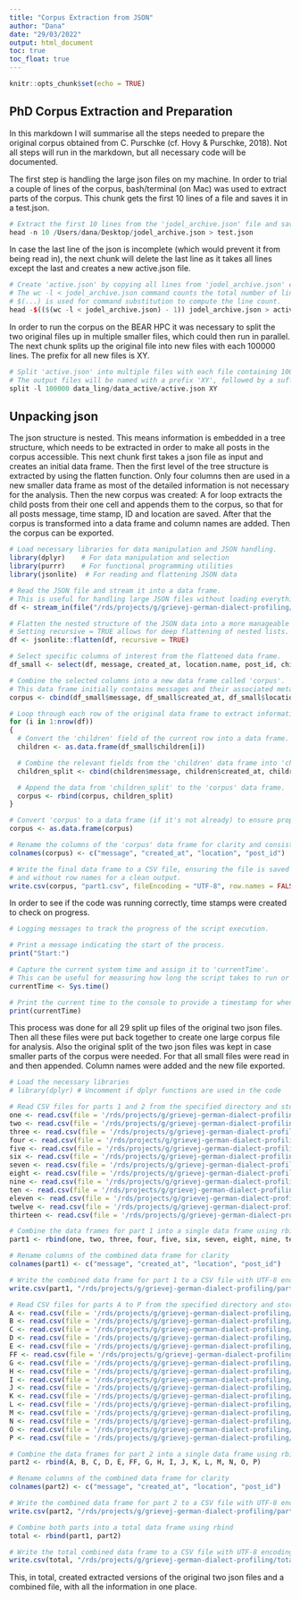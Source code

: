 ```yaml
---
title: "Corpus Extraction from JSON"
author: "Dana"
date: "29/03/2022"
output: html_document
toc: true
toc_float: true
---
```


```r
knitr::opts_chunk$set(echo = TRUE)
```

## PhD Corpus Extraction and Preparation

In this markdown I will summarise all the steps needed to prepare the original corpus obtained from C. Purschke (cf. Hovy & Purschke, 2018). Not all steps will run in the markdown, but all necessary code will be documented. 

The first step is handling the large json files on my machine. In order to trial a couple of lines of the corpus, bash/terminal (on Mac) was used to extract parts of the corpus. This chunk gets the first 10 lines of a file and saves it in a test.json.

```r
# Extract the first 10 lines from the 'jodel_archive.json' file and save them to 'test.json'.
head -n 10 /Users/dana/Desktop/jodel_archive.json > test.json
```

In case the last line of the json is incomplete (which would prevent it from being read in), the next chunk will delete the last line as it takes all lines except the last and creates a new active.json file.

```r
# Create 'active.json' by copying all lines from 'jodel_archive.json' except for the last line.
# The wc -l < jodel_archive.json command counts the total number of lines in the file.
# $(...) is used for command substitution to compute the line count.
head -$(($(wc -l < jodel_archive.json) - 1)) jodel_archive.json > active.json
```

In order to run the corpus on the BEAR HPC it was necessary to split the two original files up in multiple smaller files, which could then run in parallel. The next chunk splits up the original file into new files with each 100000 lines. The prefix for all new files is XY.

```r
# Split 'active.json' into multiple files with each file containing 100,000 lines.
# The output files will be named with a prefix 'XY', followed by a suffix that indicates the file number.
split -l 100000 data_ling/data_active/active.json XY
```

## Unpacking json

The json structure is nested. This means information is embedded in a tree structure, which needs to be extracted in order to make all posts in the corpus accessible. This next chunk first takes a json file as input and creates an initial data frame. Then the first level of the tree structure is extracted by using the flatten function. Only four columns then are used in a new smaller data frame as most of the detailed information is not necessary for the analysis. Then the new corpus was created: A for loop  extracts the child posts from their one cell and appends them to the corpus, so that for all posts message, time stamp, ID and location are saved. After that the corpus is transformed into a data frame and column names are added. Then the corpus can be exported.

```r
# Load necessary libraries for data manipulation and JSON handling.
library(dplyr)    # For data manipulation and selection
library(purrr)    # For functional programming utilities
library(jsonlite)  # For reading and flattening JSON data

# Read the JSON file and stream it into a data frame. 
# This is useful for handling large JSON files without loading everything into memory at once.
df <- stream_in(file("/rds/projects/g/grievej-german-dialect-profiling/100k/1.json"))

# Flatten the nested structure of the JSON data into a more manageable format.
# Setting recursive = TRUE allows for deep flattening of nested lists.
df <- jsonlite::flatten(df, recursive = TRUE)

# Select specific columns of interest from the flattened data frame.
df_small <- select(df, message, created_at, location.name, post_id, children)

# Combine the selected columns into a new data frame called 'corpus'.
# This data frame initially contains messages and their associated metadata.
corpus <- cbind(df_small$message, df_small$created_at, df_small$location.name, df_small$post_id)

# Loop through each row of the original data frame to extract information from the 'children' field.
for (i in 1:nrow(df))
{
  # Convert the 'children' field of the current row into a data frame.
  children <- as.data.frame(df_small$children[i])

  # Combine the relevant fields from the 'children' data frame into 'children_split'.
  children_split <- cbind(children$message, children$created_at, children$location$name, children$post_id)

  # Append the data from 'children_split' to the 'corpus' data frame.
  corpus <- rbind(corpus, children_split)
}

# Convert 'corpus' to a data frame (if it's not already) to ensure proper data structure.
corpus <- as.data.frame(corpus)

# Rename the columns of the 'corpus' data frame for clarity and consistency.
colnames(corpus) <- c("message", "created_at", "location", "post_id")

# Write the final data frame to a CSV file, ensuring the file is saved with UTF-8 encoding 
# and without row names for a clean output.
write.csv(corpus, "part1.csv", fileEncoding = "UTF-8", row.names = FALSE)
```

In order to see if the code was running correctly, time stamps were created to check on progress.

```r
# Logging messages to track the progress of the script execution.

# Print a message indicating the start of the process.
print("Start:")

# Capture the current system time and assign it to 'currentTime'.
# This can be useful for measuring how long the script takes to run or for debugging.
currentTime <- Sys.time()

# Print the current time to the console to provide a timestamp for when the process started.
print(currentTime)
```

This process was done for all 29 split up files of the original two json files. Then all these files were put back together to create one large corpus file for analysis. Also the original split of the two json files was kept in case smaller parts of the corpus were needed.
For that all small files were read in and then appended. Column names were added and the new file exported.

```r
# Load the necessary libraries
# library(dplyr) # Uncomment if dplyr functions are used in the code

# Read CSV files for parts 1 and 2 from the specified directory and store them in variables
one <- read.csv(file = '/rds/projects/g/grievej-german-dialect-profiling/extracted/1.csv')
two <- read.csv(file = '/rds/projects/g/grievej-german-dialect-profiling/extracted/2.csv')
three <- read.csv(file = '/rds/projects/g/grievej-german-dialect-profiling/extracted/3.csv')
four <- read.csv(file = '/rds/projects/g/grievej-german-dialect-profiling/extracted/4.csv')
five <- read.csv(file = '/rds/projects/g/grievej-german-dialect-profiling/extracted/5.csv')
six <- read.csv(file = '/rds/projects/g/grievej-german-dialect-profiling/extracted/6.csv')
seven <- read.csv(file = '/rds/projects/g/grievej-german-dialect-profiling/extracted/7.csv')
eight <- read.csv(file = '/rds/projects/g/grievej-german-dialect-profiling/extracted/8.csv')
nine <- read.csv(file = '/rds/projects/g/grievej-german-dialect-profiling/extracted/9.csv')
ten <- read.csv(file = '/rds/projects/g/grievej-german-dialect-profiling/extracted/10.csv')
eleven <- read.csv(file = '/rds/projects/g/grievej-german-dialect-profiling/extracted/11.csv')
twelve <- read.csv(file = '/rds/projects/g/grievej-german-dialect-profiling/extracted/12.csv')
thirteen <- read.csv(file = '/rds/projects/g/grievej-german-dialect-profiling/extracted/13.csv')

# Combine the data frames for part 1 into a single data frame using rbind
part1 <- rbind(one, two, three, four, five, six, seven, eight, nine, ten, eleven, twelve, thirteen)

# Rename columns of the combined data frame for clarity
colnames(part1) <- c("message", "created_at", "location", "post_id")

# Write the combined data frame for part 1 to a CSV file with UTF-8 encoding, excluding row names
write.csv(part1, "/rds/projects/g/grievej-german-dialect-profiling/part1.csv", fileEncoding = "UTF-8", row.names = FALSE)

# Read CSV files for parts A to P from the specified directory and store them in variables
A <- read.csv(file = '/rds/projects/g/grievej-german-dialect-profiling/extracted/A.csv')
B <- read.csv(file = '/rds/projects/g/grievej-german-dialect-profiling/extracted/B.csv')
C <- read.csv(file = '/rds/projects/g/grievej-german-dialect-profiling/extracted/C.csv')
D <- read.csv(file = '/rds/projects/g/grievej-german-dialect-profiling/extracted/D.csv')
E <- read.csv(file = '/rds/projects/g/grievej-german-dialect-profiling/extracted/E.csv')
FF <- read.csv(file = '/rds/projects/g/grievej-german-dialect-profiling/extracted/F.csv')
G <- read.csv(file = '/rds/projects/g/grievej-german-dialect-profiling/extracted/G.csv')
H <- read.csv(file = '/rds/projects/g/grievej-german-dialect-profiling/extracted/H.csv')
I <- read.csv(file = '/rds/projects/g/grievej-german-dialect-profiling/extracted/I.csv')
J <- read.csv(file = '/rds/projects/g/grievej-german-dialect-profiling/extracted/J.csv')
K <- read.csv(file = '/rds/projects/g/grievej-german-dialect-profiling/extracted/K.csv')
L <- read.csv(file = '/rds/projects/g/grievej-german-dialect-profiling/extracted/L.csv')
M <- read.csv(file = '/rds/projects/g/grievej-german-dialect-profiling/extracted/M.csv')
N <- read.csv(file = '/rds/projects/g/grievej-german-dialect-profiling/extracted/N.csv')
O <- read.csv(file = '/rds/projects/g/grievej-german-dialect-profiling/extracted/O.csv')
P <- read.csv(file = '/rds/projects/g/grievej-german-dialect-profiling/extracted/P.csv')

# Combine the data frames for part 2 into a single data frame using rbind
part2 <- rbind(A, B, C, D, E, FF, G, H, I, J, K, L, M, N, O, P)

# Rename columns of the combined data frame for clarity
colnames(part2) <- c("message", "created_at", "location", "post_id")

# Write the combined data frame for part 2 to a CSV file with UTF-8 encoding, excluding row names
write.csv(part2, "/rds/projects/g/grievej-german-dialect-profiling/part2.csv", fileEncoding = "UTF-8", row.names = FALSE)

# Combine both parts into a total data frame using rbind
total <- rbind(part1, part2)

# Write the total combined data frame to a CSV file with UTF-8 encoding, excluding row names
write.csv(total, "/rds/projects/g/grievej-german-dialect-profiling/total.csv", fileEncoding = "UTF-8", row.names = FALSE)
```

This, in total, created extracted versions of the original two json files and a combined file, with all the information in one place. 
